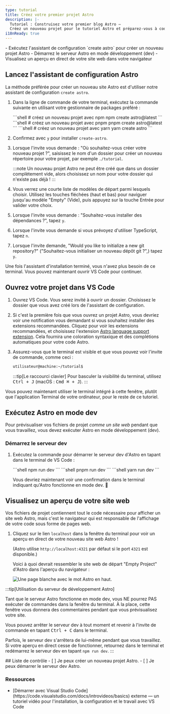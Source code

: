 ```yaml
---
type: tutorial
title: Créez votre premier projet Astro
description: |-
  Tutoriel : Construisez votre premier blog Astro —
  Créez un nouveau projet pour le tutoriel Astro et préparez-vous à coder
i18nReady: true
---
```




<PreCheck>
  - Exécutez l'assistant de configuration `create astro` pour créer un nouveau projet Astro
  - Démarrez le serveur Astro en mode développement (dev)
  - Visualisez un aperçu en direct de votre site web dans votre navigateur
</PreCheck>

## Lancez l'assistant de configuration Astro

La méthode préférée pour créer un nouveau site Astro est d'utiliser notre assistant de configuration `create astro`.

1. Dans la ligne de commande de votre terminal, exécutez la commande suivante en utilisant votre gestionnaire de packages préféré :

    <PackageManagerTabs>
      <Fragment slot="npm">
      ```shell
      # créez un nouveau projet avec npm
      npm create astro@latest
      ```
      </Fragment>
      <Fragment slot="pnpm">
      ```shell
      # créez un nouveau projet avec pnpm
      pnpm create astro@latest
      ```
      </Fragment>
      <Fragment slot="yarn">
      ```shell
      # créez un nouveau projet avec yarn
      yarn create astro
      ```
      </Fragment>
    </PackageManagerTabs>

2. Confirmez avec `y` pour installer `create-astro`.
3. Lorsque l'invite vous demande : "Où souhaitez-vous créer votre nouveau projet ?", saisissez le nom d'un dossier pour créer un nouveau répertoire pour votre projet, par exemple `./tutorial`.

    :::note
    Un nouveau projet Astro ne peut être créé que dans un dossier complètement vide, alors choisissez un nom pour votre dossier qui n'existe pas déjà !
    :::

4. Vous verrez une courte liste de modèles de départ parmi lesquels choisir. Utilisez les touches fléchées (haut et bas) pour naviguer jusqu'au modèle "Empty" (Vide), puis appuyez sur la touche Entrée pour valider votre choix.

5. Lorsque l'invite vous demande : "Souhaitez-vous installer des dépendances ?", tapez `y`.

6. Lorsque l'invite vous demande si vous prévoyez d'utiliser TypeScript, tapez `n`.

7. Lorsque l'invite demande, "Would you like to initialize a new git repository?" ("Souhaitez-vous initialiser un nouveau dépôt git ?",) tapez `y`.

Une fois l'assistant d'installation terminé, vous n'avez plus besoin de ce terminal. Vous pouvez maintenant ouvrir VS Code pour continuer.

## Ouvrez votre projet dans VS Code

1. Ouvrez VS Code. Vous serez invité à ouvrir un dossier. Choisissez le dossier que vous avez créé lors de l'assistant de configuration.

2. Si c'est la première fois que vous ouvrez un projet Astro, vous devriez voir une notification vous demandant si vous souhaitez installer des extensions recommandées. Cliquez pour voir les extensions recommandées, et choisissez l'extension [Astro language support extension](https://marketplace.visualstudio.com/items?itemName=astro-build.astro-vscode). Cela fournira une coloration syntaxique et des complétions automatiques pour votre code Astro.

3. Assurez-vous que le terminal est visible et que vous pouvez voir l'invite de commande, comme ceci :

    ```sh
    utilisateur@machine:~/tutorial$
    ```

    :::tip[Le raccourci clavier]
    Pour basculer la visibilité du terminal, utilisez <kbd>Ctrl + J</kbd> (macOS : <kbd>Cmd ⌘ + J</kbd>).
    :::

Vous pouvez maintenant utiliser le terminal intégré à cette fenêtre, plutôt que l'application Terminal de votre ordinateur, pour le reste de ce tutoriel.



## Exécutez Astro en mode dev

Pour prévisualiser vos fichiers de projet _comme un site web_ pendant que vous travaillez, vous devez exécuter Astro en mode développement (dev).

### Démarrez le serveur dev

1. Exécutez la commande pour démarrer le serveur dev d'Astro en tapant dans le terminal de VS Code :

    <PackageManagerTabs>
      <Fragment slot="npm">
      ```shell
      npm run dev
      ```
      </Fragment>
      <Fragment slot="pnpm">
      ```shell
      pnpm run dev
      ```
      </Fragment>
      <Fragment slot="yarn">
      ```shell
      yarn run dev
      ```
      </Fragment>
    </PackageManagerTabs>

    Vous devriez maintenant voir une confirmation dans le terminal indiquant qu'Astro fonctionne en mode dev. 🚀

## Visualisez un aperçu de votre site web

Vos fichiers de projet contiennent tout le code nécessaire pour afficher un site web Astro, mais c'est le navigateur qui est responsable de l'affichage de votre code sous forme de pages web.

1. Cliquez sur le lien `localhost` dans la fenêtre du terminal pour voir un aperçu en direct de votre nouveau site web Astro !

    (Astro utilise `http://localhost:4321` par défaut si le port `4321` est disponible.)

    Voici à quoi devrait ressembler le site web de départ "Empty Project" d'Astro dans l'aperçu du navigateur :

    ![Une page blanche avec le mot Astro en haut.](/tutorial/minimal.png)

:::tip[Utilisation du serveur de développement Astro]

Tant que le serveur Astro fonctionne en mode dev, vous NE pourrez PAS exécuter de commandes dans la fenêtre du terminal. À la place, cette fenêtre vous donnera des commentaires pendant que vous prévisualisez votre site.

Vous pouvez arrêter le serveur dev à tout moment et revenir à l'invite de commande en tapant <kbd>Ctrl + C</kbd> dans le terminal.

Parfois, le serveur dev s'arrêtera de lui-même pendant que vous travaillez. Si votre aperçu en direct cesse de fonctionner, retournez dans le terminal et redémarrez le serveur dev en tapant `npm run dev`.
:::

<Box icon="check-list">
## Liste de contrôle

<Checklist>
- [ ] Je peux créer un nouveau projet Astro.
- [ ] Je peux démarrer le serveur dev Astro.
</Checklist>
</Box>

### Ressources

- <p>[Démarrer avec Visual Studio Code](https://code.visualstudio.com/docs/introvideos/basics) <Badge>externe</Badge> — un tutoriel vidéo pour l'installation, la configuration et le travail avec VS Code</p>
